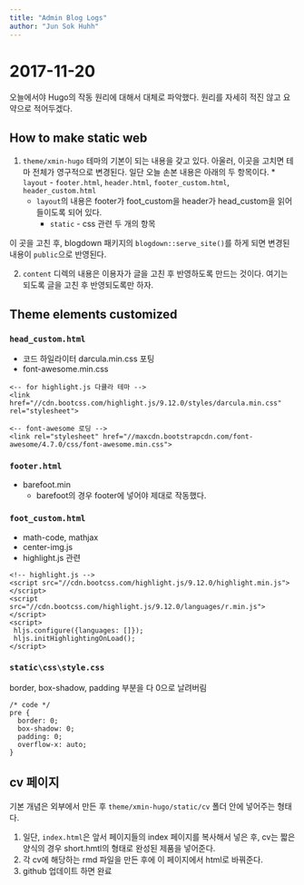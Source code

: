```yaml
---
title: "Admin Blog Logs"
author: "Jun Sok Huhh"
---
```


# 2017-11-20 

오늘에서야 Hugo의 작동 원리에 대해서 대체로 파악했다. 원리를 자세히 적진 않고 요약으로 적어두겠다. 

## How to make static web 

  1. `theme/xmin-hugo` 테마의 기본이 되는 내용을 갖고 있다. 아울러, 이곳을 고치면 테마 전체가 영구적으로 변경된다. 일단 오늘 손본 내용은 아래의 두 항목이다. 
    * `layout` - `footer.html`, `header.html`, `footer_custom.html`, `header_custom.html`
      * `layout`의 내용은 footer가 foot_custom을 header가 head_custom을 읽어들이도록 되어 있다. 
    * `static` - css 관련 두 개의 항목 

이 곳을 고친 후, blogdown 패키지의 `blogdown::serve_site()`를 하게 되면 변경된 내용이 `public`으로 반영된다. 
  
  2. `content` 디렉의 내용은 이용자가 글을 고친 후 반영하도록 만드는 것이다. 여기는 되도록 글을 고친 후 반영되도록만 하자. 
  
## Theme elements customized 

### `head_custom.html`

  * 코드 하일라이터 darcula.min.css 포팅 
  * font-awesome.min.css 

```{}
<-- for highlight.js 다큘라 테마 --> 
<link href="//cdn.bootcss.com/highlight.js/9.12.0/styles/darcula.min.css" rel="stylesheet">

<-- font-awesome 로딩 --> 
<link rel="stylesheet" href="//maxcdn.bootstrapcdn.com/font-awesome/4.7.0/css/font-awesome.min.css">
```

### `footer.html` 

  * barefoot.min
    * barefoot의 경우 footer에 넣어야 제대로 작동했다. 
  
### `foot_custom.html`

  * math-code, mathjax 
  * center-img.js 
  * highlight.js 관련 

```{}
<!-- highlight.js -->
<script src="//cdn.bootcss.com/highlight.js/9.12.0/highlight.min.js"></script>
<script src="//cdn.bootcss.com/highlight.js/9.12.0/languages/r.min.js"></script>
<script>
 hljs.configure({languages: []});
 hljs.initHighlightingOnLoad();
</script>
```

### `static\css\style.css`

border, box-shadow, padding 부분을 다 0으로 날려버림 

```{}
/* code */
pre {
  border: 0;
  box-shadow: 0;
  padding: 0;
  overflow-x: auto;
}
```

## cv 페이지 

기본 개념은 외부에서 만든 후 `theme/xmin-hugo/static/cv` 폴더 안에 넣어주는 형태다. 

  1. 일단, `index.html`은 앞서 페이지들의 index 페이지를 복사해서 넣은 후, cv는 짧은 양식의 경우  short.hmtl의 형태로 완성된 제품을 넣어준다. 
  2. 각 cv에 해당하는 rmd 파일을 만든 후에 이 페이지에서 html로 바꿔준다. 
  3. github 업데이트 하면 완료
 
  
  
  




